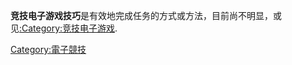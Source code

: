 '''竞技电子游戏技巧'''是有效地完成任务的方式或方法，目前尚不明显，或见[[:Category:竞技电子游戏|:Category:竞技电子游戏]].

[[Category:電子競技|Category:電子競技]]